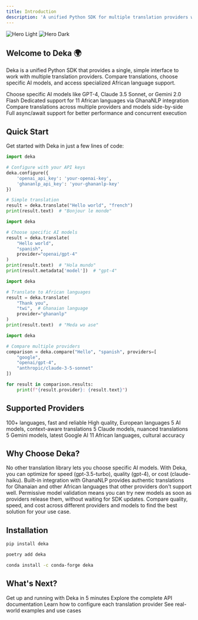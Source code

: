```yaml
---
title: Introduction
description: 'A unified Python SDK for multiple translation providers with advanced model selection and African language support'
---
```


<img
  className="block dark:hidden"
  src="/images/hero-light.svg"
  alt="Hero Light"
/>
<img
  className="hidden dark:block"
  src="/images/hero-dark.svg"
  alt="Hero Dark"
/>

## Welcome to Deka 🌍

Deka is a unified Python SDK that provides a single, simple interface to work with multiple translation providers. Compare translations, choose specific AI models, and access specialized African language support.

<CardGroup cols={2}>
  <Card
    title="🎯 Model Selection"
    icon="bullseye"
    href="/features/model-selection"
  >
    Choose specific AI models like GPT-4, Claude 3.5 Sonnet, or Gemini 2.0 Flash
  </Card>
  <Card
    title="🌍 African Languages"
    icon="globe-africa"
    href="/features/african-languages"
  >
    Dedicated support for 11 African languages via GhanaNLP integration
  </Card>
  <Card
    title="🔄 Provider Comparison"
    icon="arrows-rotate"
    href="/features/comparison"
  >
    Compare translations across multiple providers and models side-by-side
  </Card>
  <Card
    title="⚡ Async Support"
    icon="bolt"
    href="/features/async-support"
  >
    Full async/await support for better performance and concurrent execution
  </Card>
</CardGroup>

## Quick Start

Get started with Deka in just a few lines of code:

<CodeGroup>

```python Basic Translation
import deka

# Configure with your API keys
deka.configure({
    'openai_api_key': 'your-openai-key',
    'ghananlp_api_key': 'your-ghananlp-key'
})

# Simple translation
result = deka.translate("Hello world", "french")
print(result.text)  # "Bonjour le monde"
```

```python Model Selection
import deka

# Choose specific AI models
result = deka.translate(
    "Hello world", 
    "spanish", 
    provider="openai/gpt-4"
)
print(result.text)  # "Hola mundo"
print(result.metadata['model'])  # "gpt-4"
```

```python African Languages
import deka

# Translate to African languages
result = deka.translate(
    "Thank you", 
    "twi",  # Ghanaian language
    provider="ghananlp"
)
print(result.text)  # "Meda wo ase"
```

```python Provider Comparison
import deka

# Compare multiple providers
comparison = deka.compare("Hello", "spanish", providers=[
    "google",
    "openai/gpt-4", 
    "anthropic/claude-3-5-sonnet"
])

for result in comparison.results:
    print(f"{result.provider}: {result.text}")
```

</CodeGroup>

## Supported Providers

<CardGroup cols={3}>
  <Card title="Google Translate" icon="google" href="/providers/google-translate">
    100+ languages, fast and reliable
  </Card>
  <Card title="DeepL" icon="language" href="/providers/deepl">
    High quality, European languages
  </Card>
  <Card title="OpenAI" icon="openai" href="/providers/openai">
    5 AI models, context-aware translations
  </Card>
  <Card title="Anthropic" icon="anthropic" href="/providers/anthropic">
    5 Claude models, nuanced translations
  </Card>
  <Card title="Google Gemini" icon="google" href="/providers/gemini">
    5 Gemini models, latest Google AI
  </Card>
  <Card title="GhanaNLP" icon="globe-africa" href="/providers/ghananlp">
    11 African languages, cultural accuracy
  </Card>
</CardGroup>

## Why Choose Deka?

<AccordionGroup>
  <Accordion title="🎯 First SDK with Model Selection">
    No other translation library lets you choose specific AI models. With Deka, you can optimize for speed (gpt-3.5-turbo), quality (gpt-4), or cost (claude-haiku).
  </Accordion>

  <Accordion title="🌍 Dedicated African Language Support">
    Built-in integration with GhanaNLP provides authentic translations for Ghanaian and other African languages that other providers don't support well.
  </Accordion>

  <Accordion title="⚠️ Future-Proof Design">
    Permissive model validation means you can try new models as soon as providers release them, without waiting for SDK updates.
  </Accordion>

  <Accordion title="🔄 Professional Comparison Tools">
    Compare quality, speed, and cost across different providers and models to find the best solution for your use case.
  </Accordion>
</AccordionGroup>

## Installation

<CodeGroup>

```bash pip
pip install deka
```

```bash poetry
poetry add deka
```

```bash conda
conda install -c conda-forge deka
```

</CodeGroup>

## What's Next?

<CardGroup cols={2}>
  <Card
    title="Quick Start Guide"
    icon="play"
    href="/quickstart"
  >
    Get up and running with Deka in 5 minutes
  </Card>
  <Card
    title="API Reference"
    icon="code"
    href="/api-reference"
  >
    Explore the complete API documentation
  </Card>
  <Card
    title="Provider Setup"
    icon="gear"
    href="/providers/overview"
  >
    Learn how to configure each translation provider
  </Card>
  <Card
    title="Examples"
    icon="lightbulb"
    href="/examples"
  >
    See real-world examples and use cases
  </Card>
</CardGroup>
